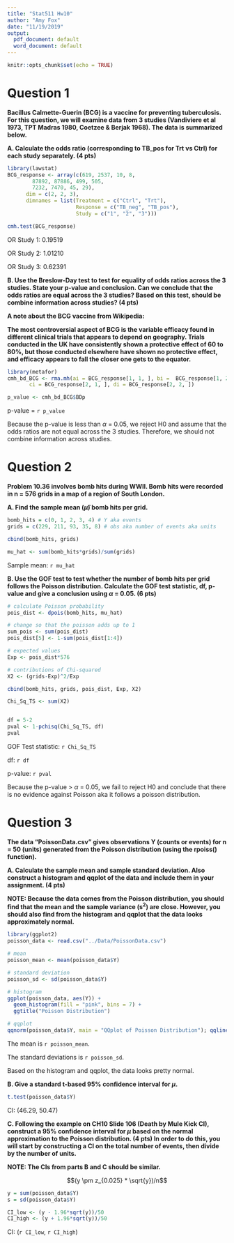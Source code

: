```yaml
---
title: "Stat511 Hw10"
author: "Amy Fox"
date: "11/19/2019"
output:
  pdf_document: default
  word_document: default
---
```


```r
knitr::opts_chunk$set(echo = TRUE)
```

# Question 1
**Bacillus Calmette-Guerin (BCG) is a vaccine for preventing tuberculosis. For this question, we will examine data from 3 studies (Vandiviere et al 1973, TPT Madras 1980, Coetzee & Berjak 1968). The data is summarized below.**

**A. Calculate the odds ratio (corresponding to TB_pos for Trt vs Ctrl) for each study separately. (4 pts)**
```r
library(lawstat)
BCG_response <- array(c(619, 2537, 10, 8,
        87892, 87886, 499, 505,
        7232, 7470, 45, 29),
      dim = c(2, 2, 3),
      dimnames = list(Treatment = c("Ctrl", "Trt"),
                      Response = c("TB_neg", "TB_pos"),
                      Study = c("1", "2", "3")))

cmh.test(BCG_response)
```
OR Study 1: 0.19519

OR Study 2: 1.01210

OR Study 3: 0.62391

**B. Use the Breslow-Day test to test for equality of odds ratios across the 3 studies. State your p-value and conclusion. Can we conclude that the odds ratios are equal across the 3 studies? Based on this test, should be combine information across studies? (4 pts)**

**A note about the BCG vaccine from Wikipedia:**

**The most controversial aspect of BCG is the variable efficacy found in different clinical trials that appears to depend on geography. Trials conducted in the UK have consistently shown a protective effect of 60 to 80%, but those conducted elsewhere have shown no protective effect, and efficacy appears to fall the closer one gets to the equator.**

```r
library(metafor)
cmh_bd_BCG <- rma.mh(ai = BCG_response[1, 1, ], bi =  BCG_response[1, 2, ],
       ci = BCG_response[2, 1, ], di = BCG_response[2, 2, ])

p_value <- cmh_bd_BCG$BDp
```
p-value = `r p_value`

Because the p-value is less than $\alpha$ = 0.05, we reject H0 and assume that the odds ratios are not equal across the 3 studies. Therefore, we should not combine information across studies.

# Question 2

**Problem 10.36 involves bomb hits during WWII. Bomb hits were recorded in n = 576 grids in a map of a region of South London.**

**A. Find the sample mean  ($\hat{\mu}$) bomb hits per grid.**
```r
bomb_hits = c(0, 1, 2, 3, 4) # Y aka events
grids = c(229, 211, 93, 35, 8) # obs aka number of events aka units

cbind(bomb_hits, grids)

mu_hat <- sum(bomb_hits*grids)/sum(grids)

```
Sample mean: `r mu_hat`


**B. Use the GOF test to test whether the number of bomb hits per grid follows the Poisson distribution. Calculate the GOF test statistic, df, p-value and give a conclusion using $\alpha$ = 0.05. (6 pts)**
```r
# calculate Poisson probability
pois_dist <- dpois(bomb_hits, mu_hat)

# change so that the poisson adds up to 1
sum_pois <- sum(pois_dist)
pois_dist[5] <- 1-sum(pois_dist[1:4])

# expected values
Exp <- pois_dist*576

# contributions of Chi-squared
X2 <- (grids-Exp)^2/Exp

cbind(bomb_hits, grids, pois_dist, Exp, X2)

Chi_Sq_TS <- sum(X2)


df = 5-2
pval <- 1-pchisq(Chi_Sq_TS, df)
pval
```

GOF Test statistic: `r Chi_Sq_TS`

df: `r df`

p-value: `r pval`

Because the p-value > $\alpha$ = 0.05, we fail to reject H0 and conclude that there is no evidence against Poisson aka it follows a poisson distribution.

# Question 3
**The data “PoissonData.csv” gives observations Y (counts or events) for n = 50 (units) generated from the Poisson distribution (using the rpoiss() function).**

**A. Calculate the sample mean and sample standard deviation. Also construct a histogram and qqplot of the data and include them in your assignment. (4 pts)**

**NOTE: Because the data comes from the Poisson distribution, you should find that the mean and the sample variance (s^2^) are close. However, you should also find from the histogram and qqplot that the data looks approximately normal.**
```r

library(ggplot2)
poisson_data <- read.csv("../Data/PoissonData.csv")

# mean
poisson_mean <- mean(poisson_data$Y)

# standard deviation
poisson_sd <- sd(poisson_data$Y)

# histogram
ggplot(poisson_data, aes(Y)) +
  geom_histogram(fill = "pink", bins = 7) +
  ggtitle("Poisson Distribution")

# qqplot
qqnorm(poisson_data$Y, main = "QQplot of Poisson Distribution"); qqline(poisson_data$Y)

```

The mean is `r poisson_mean`.

The standard deviations is `r poisson_sd`.

Based on the histogram and qqplot, the data looks pretty normal. 

**B. Give a standard t-based 95% confidence interval for $\mu$.**
```r
t.test(poisson_data$Y)
```
CI: (46.29, 50.47)

**C. Following the example on CH10 Slide 106 (Death by Mule Kick CI), construct a 95% confidence interval for $\mu$ based on the normal approximation to the Poisson distribution. (4 pts) In order to do this, you will start by constructing a CI on the total number of events, then divide by the number of units.**

**NOTE: The CIs from parts B and C should be similar.**

$$(y \pm z_{0.025} *  \sqrt{y})/n$$
```r
y = sum(poisson_data$Y) 
s = sd(poisson_data$Y)

CI_low <- (y - 1.96*sqrt(y))/50
CI_high <- (y + 1.96*sqrt(y))/50
```

CI: (`r CI_low`, `r CI_high`) 
